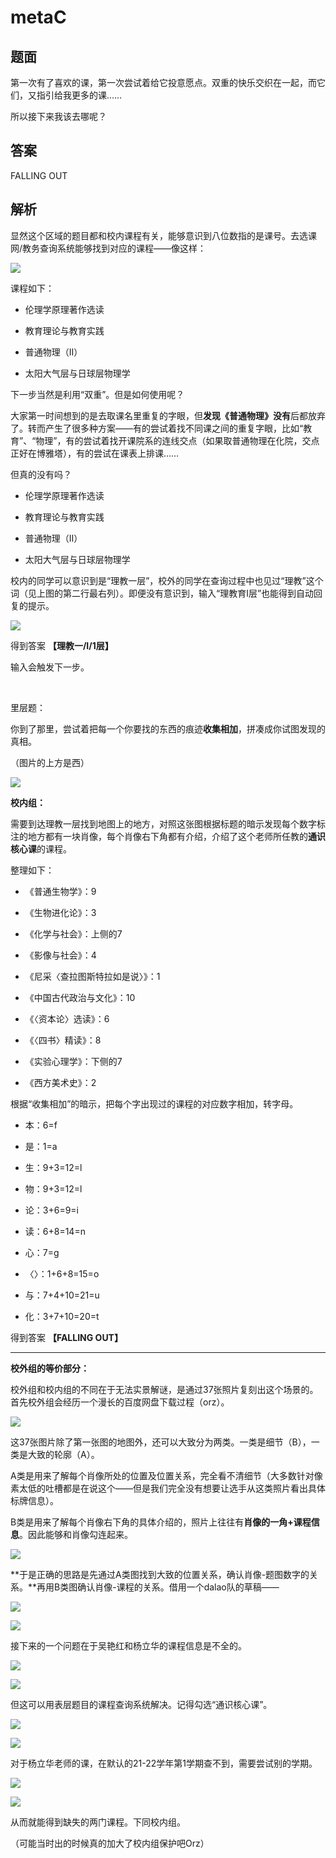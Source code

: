 # metaC

## 题面

第一次有了喜欢的课，第一次尝试着给它投意愿点。双重的快乐交织在一起，而它们，又指引给我更多的课……

<span className="text-red-600">所以接下来我该去哪呢？</span>

## 答案

<AnswerBlock>FALLING OUT</AnswerBlock>

## 解析

显然这个区域的题目都和校内课程有关，能够意识到八位数指的是课号。去选课网/教务查询系统能够找到对应的课程——像这样：

![](./05-metaC.assets/image_1.webp)

课程如下：

- 伦理学原理著作选读

- 教育理论与教育实践

- 普通物理（II）

- 太阳大气层与日球层物理学

下一步当然是利用“双重”。但是如何使用呢？

大家第一时间想到的是去取课名里重复的字眼，但**发现《普通物理》没有**后都放弃了。转而产生了很多种方案——有的尝试着找不同课之间的重复字眼，比如“教育”、“物理”，有的尝试着找开课院系的连线交点（如果取普通物理在化院，交点正好在博雅塔），有的尝试在课表上排课……

但真的没有吗？

- 伦<span className="text-red-600">理</span>学原<span className="text-blue-600">理</span>著作选读

- <span className="text-red-600">教育</span>理论与<span className="text-blue-600">教育</span>实践

- 普通物理（<span className="text-red-600">I</span><span className="text-blue-600">I</span>）

- 太阳大气<span className="text-red-600">层</span>与日球<span className="text-blue-600">层</span>物理学

校内的同学可以意识到是“理教一层”，校外的同学在查询过程中也见过“理教”这个词（见上图的第二行最右列）。即便没有意识到，输入“理教育I层”也能得到自动回复的提示。

![](./05-metaC.assets/image_2.webp)

得到答案 **【理教一/I/1层】**

输入会触发下一步。

<br />

里层题：

你到了那里，尝试着把每一个<span className="text-red-600">你要找的东西</span>的痕迹**收集相加**，拼凑成你试图发现的真相。

（图片的上方是西）

![](./05-metaC.assets/image_3.webp)

**校内组：**

需要到达理教一层找到地图上的地方，对照这张图根据标题的暗示发现每个数字标注的地方都有一块肖像，每个肖像右下角都有介绍，介绍了这个老师所任教的**通识核心课**的课程。

整理如下：

- 《普通生物学》：9

- 《生物进化论》：3

- 《化学与社会》：上侧的7

- 《影像与社会》：4

- 《尼采〈查拉图斯特拉如是说〉》：1

- 《中国古代政治与文化》：10

- 《〈资本论〉选读》：6

- 《〈四书〉精读》：8

- 《实验心理学》：下侧的7

- 《西方美术史》：2

根据“收集相加”的暗示，把每个字出现过的课程的对应数字相加，转字母。

- 本：6=f

- 是：1=a

- 生：9+3=12=l

- 物：9+3=12=l

- 论：3+6=9=i

- 读：6+8=14=n

- 心：7=g

- 〈〉：1+6+8=15=o

- 与：7+4+10=21=u

- 化：3+7+10=20=t

得到答案 **【FALLING OUT】**

---

**校外组的等价部分：**

校外组和校内组的不同在于无法实景解谜，是通过37张照片复刻出这个场景的。首先校外组会经历一个漫长的百度网盘下载过程（orz）。

![](./05-metaC.assets/image_4.webp)

这37张图片除了第一张图的地图外，还可以大致分为两类。一类是细节（B），一类是大致的轮廓（A）。

A类是用来了解每个肖像所处的位置及位置关系，完全看不清细节（大多数针对像素太低的吐槽都是在说这个——但是我们完全没有想要让选手从这类照片看出具体标牌信息）。

B类是用来了解每个肖像右下角的具体介绍的，照片上往往有**肖像的一角+课程信息**。因此能够和肖像勾连起来。

![](./05-metaC.assets/image_5.webp)

**于是正确的思路是先通过A类图找到大致的位置关系，确认肖像-题图数字的关系。**再用B类图确认肖像-课程的关系。借用一个dalao队的草稿——

![](./05-metaC.assets/image_6.webp)

![](./05-metaC.assets/image_7.webp)

接下来的一个问题在于吴艳红和杨立华的课程信息是不全的。

![](./05-metaC.assets/image_8.webp)

![](./05-metaC.assets/image_9.webp)

但这可以用表层题目的课程查询系统解决。记得勾选“通识核心课”。

![](./05-metaC.assets/image_10.webp)

![](./05-metaC.assets/image_11.webp)

对于杨立华老师的课，在默认的21-22学年第1学期查不到，需要尝试别的学期。

![](./05-metaC.assets/image_12.webp)

![](./05-metaC.assets/image_13.webp)

从而就能得到缺失的两门课程。下同校内组。

（可能当时出的时候真的加大了校内组保护吧Orz）